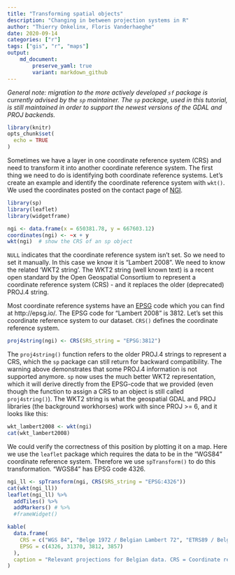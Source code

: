 ```yaml
---
title: "Transforming spatial objects"
description: "Changing in between projection systems in R"
author: "Thierry Onkelinx, Floris Vanderhaeghe"
date: 2020-09-14
categories: ["r"]
tags: ["gis", "r", "maps"]
output: 
    md_document:
        preserve_yaml: true
        variant: markdown_github
---
```


_General note: migration to the more actively developed `sf` package is currently advised by the `sp` maintainer._
_The `sp` package, used in this tutorial, is still maintained in order to support the newest versions of the GDAL and PROJ backends._

```r
library(knitr)
opts_chunk$set(
  echo = TRUE
)
```


Sometimes we have a layer in one coordinate reference system (CRS) and need to transform it into another coordinate reference system. The first thing we need to do is identifying both coordinate reference systems. 
Let's create an example and identify the coordinate reference system with `wkt()`.
We used the coordinates posted on the contact page of [NGI](http://www.ngi.be/NL/NL5.shtm).

```r
library(sp)
library(leaflet)
library(widgetframe)
```

```r
ngi <- data.frame(x = 650381.78, y = 667603.12)
coordinates(ngi) <- ~x + y
wkt(ngi)  # show the CRS of an sp object
```

`NULL` indicates that the coordinate reference system isn't set. So we need to set it manually. In this case we know it is "Lambert 2008".
We need to know the related 'WKT2 string'.
The WKT2 string (well known text) is a recent open standard by the Open Geospatial Consortium to represent a coordinate reference system (CRS) - and it replaces the older (deprecated) PROJ.4 string.

Most coordinate reference systems have an [EPSG](https://en.wikipedia.org/wiki/International_Association_of_Oil_%26_Gas_Producers#European_Petroleum_Survey_Group) code which you can find at http://epsg.io/.
The EPSG code for "Lambert 2008" is 3812.
Let's set this coordinate reference system to our dataset.
`CRS()` defines the coordinate reference system.

```r
proj4string(ngi) <- CRS(SRS_string = "EPSG:3812")
```

The `proj4string()` function refers to the older PROJ.4 strings to represent a CRS, which the `sp` package can still return for backward compatibility.
The warning above demonstrates that some PROJ.4 information is not supported anymore.
`sp` now uses the much better WKT2 representation, which it will derive directly from the EPSG-code that we provided (even though the function to assign a CRS to an object is still called `proj4string()`).
The WKT2 string is what the geospatial GDAL and PROJ libraries (the background workhorses) work with since PROJ >= 6, and it looks like this:

```r
wkt_lambert2008 <- wkt(ngi)
cat(wkt_lambert2008)
```

We could verify the correctness of this position by plotting it on a map.
Here we use the `leaflet` package which requires the data to be in the "WGS84" coordinate reference system. Therefore we use `spTransform()` to do this transformation.
"WGS84" has EPSG code 4326.

```r
ngi_ll <- spTransform(ngi, CRS(SRS_string = "EPSG:4326"))
cat(wkt(ngi_ll))
leaflet(ngi_ll) %>%
  addTiles() %>%
  addMarkers() # %>%
  #frameWidget()
```

```r
kable(
  data.frame(
    CRS = c("WGS 84", "Belge 1972 / Belgian Lambert 72", "ETRS89 / Belgian Lambert 2008", "WGS 84 / Pseudo-Mercator"),
    EPSG = c(4326, 31370, 3812, 3857)
  ),
  caption = "Relevant projections for Belgian data. CRS = Coordinate reference system, EPSG = CRS code in the EPSG dataset."
)
```
